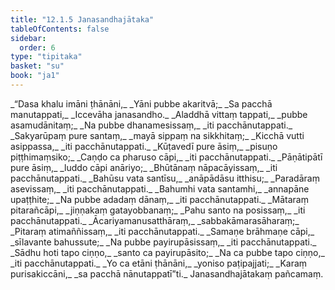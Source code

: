 ```yaml
---
title: "12.1.5 Janasandhajātaka"
tableOfContents: false
sidebar:
  order: 6
type: "tipitaka"
basket: "su"
book: "ja1"
---
```



<DynamicBreadcrumb />

<Division number="49" book="ja1">

<Paragraph number="2291" type="verses" book="ja1">
_“Dasa khalu imāni ṭhānāni,_  
_Yāni pubbe akaritvā;_  
_Sa pacchā manutappati,_  
_Iccevāha janasandho._  

</Paragraph>

</Division>
<Division number="50" book="ja1">

<Paragraph number="2292" type="verses" book="ja1">
_Aladdhā vittaṃ tappati,_  
_pubbe asamudānitaṃ;_  
_Na pubbe dhanamesissaṃ,_  
_iti pacchānutappati._  

</Paragraph>

</Division>
<Division number="51" book="ja1">

<Paragraph number="2293" type="verses" book="ja1">
_Sakyarūpaṃ pure santaṃ,_  
_mayā sippaṃ na sikkhitaṃ;_  
_Kicchā vutti asippassa,_  
_iti pacchānutappati._  

</Paragraph>

</Division>
<Division number="52" book="ja1">

<Paragraph number="2294" type="verses" book="ja1">
_Kūṭavedī pure āsiṃ,_  
_pisuṇo piṭṭhimaṃsiko;_  
_Caṇḍo ca pharuso cāpi,_  
_iti pacchānutappati._  

</Paragraph>

</Division>
<Division number="53" book="ja1">

<Paragraph number="2295" type="verses" book="ja1">
_Pāṇātipātī pure āsiṃ,_  
_luddo cāpi anāriyo;_  
_Bhūtānaṃ nāpacāyissaṃ,_  
_iti pacchānutappati._  

</Paragraph>

</Division>
<Division number="54" book="ja1">

<Paragraph number="2296" type="verses" book="ja1">
_Bahūsu vata santīsu,_  
_anāpādāsu itthisu;_  
_Paradāraṃ asevissaṃ,_  
_iti pacchānutappati._  

</Paragraph>

</Division>
<Division number="55" book="ja1">

<Paragraph number="2297" type="verses" book="ja1">
_Bahumhi vata santamhi,_  
_annapāne upaṭṭhite;_  
_Na pubbe adadaṃ dānaṃ,_  
_iti pacchānutappati._  

</Paragraph>

</Division>
<Division number="56" book="ja1">

<Paragraph number="2298" type="verses" book="ja1">
_Mātaraṃ pitarañcāpi,_  
_jiṇṇakaṃ gatayobbanaṃ;_  
_Pahu santo na posissaṃ,_  
_iti pacchānutappati._  

</Paragraph>

</Division>
<Division number="57" book="ja1">

<Paragraph number="2299" type="verses" book="ja1">
_Ācariyamanusatthāraṃ,_  
_sabbakāmarasāharaṃ;_  
_Pitaraṃ atimaññissaṃ,_  
_iti pacchānutappati._  

</Paragraph>

</Division>
<Division number="58" book="ja1">

<Paragraph number="2300" type="verses" book="ja1">
_Samaṇe brāhmaṇe cāpi,_  
_sīlavante bahussute;_  
_Na pubbe payirupāsissaṃ,_  
_iti pacchānutappati._  

</Paragraph>

</Division>
<Division number="59" book="ja1">

<Paragraph number="2301" type="verses" book="ja1">
_Sādhu hoti tapo ciṇṇo,_  
_santo ca payirupāsito;_  
_Na ca pubbe tapo ciṇṇo,_  
_iti pacchānutappati._  

</Paragraph>

</Division>
<Division number="60" book="ja1">

<Paragraph number="2302" type="verses" book="ja1">
_Yo ca etāni ṭhānāni,_  
_yoniso paṭipajjati;_  
_Karaṃ purisakiccāni,_  
_sa pacchā nānutappatī”ti._  


</Paragraph>
</Division>

<Paragraph number="2303" type="center" book="ja1">
Janasandhajātakaṃ pañcamaṃ.
</Paragraph>
